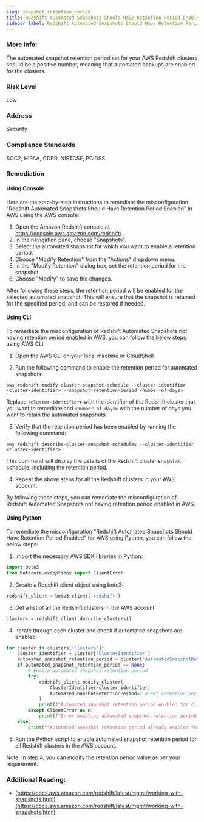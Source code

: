 ```yaml
---
slug: snapshot_retention_period
title: Redshift Automated Snapshots Should Have Retention Period Enabled
sidebar_label: Redshift Automated Snapshots Should Have Retention Period Enabled
---
```


### More Info:

The automated snapshot retention period set for your AWS Redshift clusters should be a positive number, meaning that automated backups are enabled for the clusters.

### Risk Level

Low

### Address

Security

### Compliance Standards

SOC2, HIPAA, GDPR, NISTCSF, PCIDSS

### Remediation

#### Using Console

Here are the step-by-step instructions to remediate the misconfiguration "Redshift Automated Snapshots Should Have Retention Period Enabled" in AWS using the AWS console:

1. Open the Amazon Redshift console at https://console.aws.amazon.com/redshift/.
2. In the navigation pane, choose "Snapshots".
3. Select the automated snapshot for which you want to enable a retention period.
4. Choose "Modify Retention" from the "Actions" dropdown menu.
5. In the "Modify Retention" dialog box, set the retention period for the snapshot.
6. Choose "Modify" to save the changes.

After following these steps, the retention period will be enabled for the selected automated snapshot. This will ensure that the snapshot is retained for the specified period, and can be restored if needed.

#### Using CLI

To remediate the misconfiguration of Redshift Automated Snapshots not having retention period enabled in AWS, you can follow the below steps using AWS CLI:

1. Open the AWS CLI on your local machine or CloudShell.

2. Run the following command to enable the retention period for automated snapshots:

```
aws redshift modify-cluster-snapshot-schedule --cluster-identifier <cluster-identifier> --snapshot-retention-period <number-of-days>
```

Replace `<cluster-identifier>` with the identifier of the Redshift cluster that you want to remediate and `<number-of-days>` with the number of days you want to retain the automated snapshots.

3. Verify that the retention period has been enabled by running the following command:

```
aws redshift describe-cluster-snapshot-schedules --cluster-identifier <cluster-identifier>
```

This command will display the details of the Redshift cluster snapshot schedule, including the retention period.

4. Repeat the above steps for all the Redshift clusters in your AWS account.

By following these steps, you can remediate the misconfiguration of Redshift Automated Snapshots not having retention period enabled in AWS.

#### Using Python

To remediate the misconfiguration "Redshift Automated Snapshots Should Have Retention Period Enabled" for AWS using Python, you can follow the below steps:

1. Import the necessary AWS SDK libraries in Python:
```python
import boto3
from botocore.exceptions import ClientError
```

2. Create a Redshift client object using boto3:
```python
redshift_client = boto3.client('redshift')
```

3. Get a list of all the Redshift clusters in the AWS account:
```python
clusters = redshift_client.describe_clusters()
```

4. Iterate through each cluster and check if automated snapshots are enabled:
```python
for cluster in clusters['Clusters']:
    cluster_identifier = cluster['ClusterIdentifier']
    automated_snapshot_retention_period = cluster['AutomatedSnapshotRetentionPeriod']
    if automated_snapshot_retention_period == None:
        # Enable automated snapshot retention period
        try:
            redshift_client.modify_cluster(
                ClusterIdentifier=cluster_identifier,
                AutomatedSnapshotRetentionPeriod=7 # set retention period to 7 days
            )
            print(f"Automated snapshot retention period enabled for cluster {cluster_identifier}")
        except ClientError as e:
            print(f"Error enabling automated snapshot retention period for cluster {cluster_identifier}: {e}")
    else:
        print(f"Automated snapshot retention period already enabled for cluster {cluster_identifier}")
```

5. Run the Python script to enable automated snapshot retention period for all Redshift clusters in the AWS account.

Note: In step 4, you can modify the retention period value as per your requirement.

### Additional Reading:

- [https://docs.aws.amazon.com/redshift/latest/mgmt/working-with-snapshots.html](https://docs.aws.amazon.com/redshift/latest/mgmt/working-with-snapshots.html) 

